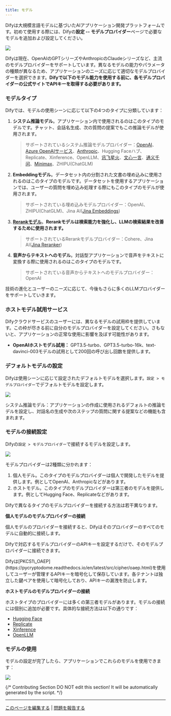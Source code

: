 ```yaml
---
title: モデル
---
```



Difyは大規模言語モデルに基づいたAIアプリケーション開発プラットフォームです。初めて使用する際には、Difyの**設定 -- モデルプロバイダー**ページで必要なモデルを追加および設定してください。

![](https://assets-docs.dify.ai/dify-enterprise-mintlify/jp/guides/model-configuration/458a37f10d6f0d08c3701aa86c447983.png)

Difyは現在、OpenAIのGPTシリーズやAnthropicのClaudeシリーズなど、主流のモデルプロバイダーをサポートしています。異なるモデルの能力やパラメータの種類が異なるため、アプリケーションのニーズに応じて適切なモデルプロバイダーを選択できます。**Difyで以下のモデル能力を使用する前に、各モデルプロバイダーの公式サイトでAPIキーを取得する必要があります。**

### モデルタイプ

Difyでは、モデルの使用シーンに応じて以下の4つのタイプに分類しています：

1.  **システム推論モデル**。アプリケーション内で使用されるのはこのタイプのモデルです。チャット、会話名生成、次の質問の提案でもこの推論モデルが使用されます。

    > サポートされているシステム推論モデルプロバイダー：[OpenAI](https://platform.openai.com/account/api-keys)、[Azure OpenAIサービス](https://azure.microsoft.com/en-us/products/ai-services/openai-service/)、[Anthropic](https://console.anthropic.com/account/keys)、Hugging Faceハブ、Replicate、Xinference、OpenLLM、[讯飞星火](https://www.xfyun.cn/solutions/xinghuoAPI)、[文心一言](https://console.bce.baidu.com/qianfan/ais/console/applicationConsole/application)、[通义千问](https://dashscope.console.aliyun.com/api-key\_management?spm=a2c4g.11186623.0.0.3bbc424dxZms9k)、[Minimax](https://api.minimax.chat/user-center/basic-information/interface-key)、ZHIPU(ChatGLM)
2.  **Embeddingモデル**。データセット内の分割された文書の埋め込みに使用されるのはこのタイプのモデルです。データセットを使用するアプリケーションでは、ユーザーの質問を埋め込み処理する際にもこのタイプのモデルが使用されます。

    > サポートされている埋め込みモデルプロバイダー：OpenAI、ZHIPU(ChatGLM)、Jina AI([Jina Embeddings](https://jina.ai/embeddings/))
3.  [**Rerankモデル**](/ja-jp/learn-more/extended-reading/retrieval-augment/rerank)。**Rerankモデルは検索能力を強化し、LLMの検索結果を改善するために使用されます。**

    > サポートされているRerankモデルプロバイダー：Cohere、Jina AI([Jina Reranker](https://jina.ai/reranker))
4.  **音声からテキストへのモデル**。対話型アプリケーションで音声をテキストに変換する際に使用されるのはこのタイプのモデルです。

    > サポートされている音声からテキストへのモデルプロバイダー：OpenAI

技術の進化とユーザーのニーズに応じて、今後もさらに多くのLLMプロバイダーをサポートしていきます。

### ホストモデル試用サービス

Difyクラウドサービスのユーザーには、異なるモデルの試用枠を提供しています。この枠が尽きる前に自分のモデルプロバイダーを設定してください。さもないと、アプリケーションの正常な使用に影響を及ぼす可能性があります。

* **OpenAIホストモデル試用：** GPT3.5-turbo、GPT3.5-turbo-16k、text-davinci-003モデルの試用として200回の呼び出し回数を提供します。

### デフォルトモデルの設定

Difyは使用シーンに応じて設定されたデフォルトモデルを選択します。`設定 > モデルプロバイダー`でデフォルトモデルを設定します。

![](https://assets-docs.dify.ai/dify-enterprise-mintlify/jp/guides/model-configuration/22d9f76bae0f0b0a492ce465d3cb0f38.png)

システム推論モデル：アプリケーションの作成に使用されるデフォルトの推論モデルを設定し、対話名の生成や次のステップの質問に関する提案などの機能も含まれます。

### モデルの接続設定

Difyの`設定 > モデルプロバイダー`で接続するモデルを設定します。

![](https://assets-docs.dify.ai/dify-enterprise-mintlify/jp/guides/model-configuration/a5ec4a8508382ff895a375aa19b84e53.png)

モデルプロバイダーは2種類に分かれます：

1. 個人モデル。このタイプのモデルプロバイダーは個人で開発したモデルを提供します。例としてOpenAI、Anthropicなどがあります。
2. ホストモデル。このタイプのモデルプロバイダーは第三者のモデルを提供します。例としてHugging Face、Replicateなどがあります。

Difyで異なるタイプのモデルプロバイダーを接続する方法は若干異なります。

**個人モデルのモデルプロバイダーの接続**

個人モデルのプロバイダーを接続すると、Difyはそのプロバイダーのすべてのモデルに自動的に接続します。

Difyで対応するモデルプロバイダーのAPIキーを設定するだけで、そのモデルプロバイダーに接続できます。

<Info>
Difyは[PKCS1\_OAEP](https://pycryptodome.readthedocs.io/en/latest/src/cipher/oaep.html)を使用してユーザーが管理するAPIキーを暗号化して保存しています。各テナントは独立した鍵ペアを使用して暗号化しており、APIキーの漏洩を防止します。
</Info>

**ホストモデルのモデルプロバイダーの接続**

ホストタイプのプロバイダーには多くの第三者モデルがあります。モデルの接続には個別に追加が必要です。具体的な接続方法は以下の通りです：

* [Hugging Face](/ja-jp/development/models-integration/hugging-face)
* [Replicate](/ja-jp/development/models-integration/replicate)
* [Xinference](/ja-jp/development/models-integration/xinference)
* [OpenLLM](/ja-jp/development/models-integration/openllm)

### モデルの使用

モデルの設定が完了したら、アプリケーションでこれらのモデルを使用できます：

![](https://assets-docs.dify.ai/dify-enterprise-mintlify/jp/guides/model-configuration/961fa0a4c3b9e11615170b9851e6a583.png)

{/*
Contributing Section
DO NOT edit this section!
It will be automatically generated by the script.
*/}

---

[このページを編集する](https://github.com/langgenius/dify-docs/edit/main/ja-jp/documentation/pages/workspace/readme.mdx) | [問題を報告する](https://github.com/langgenius/dify-docs/issues/new?template=docs.yml)

